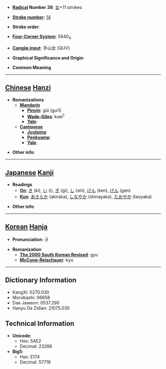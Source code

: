 * '''[[Wiktionary:Chinese radical index| Radical]] Number 38''': [[Wiktionary:Chinese radical index 女|女]]+11 strokes

* '''[[Wiktionary:Chinese total strokes index|Stroke number]]''': [[Wiktionary:Chinese total strokes index 14|14]]

* '''Stroke order''': 

* '''[[Wiktionary:Chinese four corner index|Four-Corner System]]''': 5640<sub>4</sub>

* '''[[Wiktionary:Chinese Cangjie index|Cangjie input]]''': 手山女 (QUV)

* '''Graphical Significance and Origin''': 

* '''Common Meaning'''

----

== [[Chinese]] [[Hanzi]] ==

* '''Romanizations'''
** '''[[Mandarin]]'''
*** '''[[Pinyin]]''': gūi (gui1)
*** '''[[Wade-Giles]]''': kuei<sup>1</sup>
*** '''[[Yale]]''': 
** '''[[Cantonese]]'''
*** '''[[Jyutping]]''':
*** '''[[Penkyamp]]''': 
*** '''[[Yale]]''': 

* '''Other info''': 

----

== [[Japanese]] [[Kanji]] ==

* '''Readings'''
** '''[[On]]''': [[き]] (ki), [[い]] (i), [[ぎ]] (gi), [[し]] (shi), [[けん]] (ken), [[げん]] (gen)
** '''[[Kun]]''': [[あきらか]] (akiraka), [[しなやか]] (shinayaka), [[たおやか]] (taoyaka)

* '''Other info''':  

----

== [[Korean]] [[Hanja]] ==

* '''Pronunciation''': 규

* '''Romanization'''
** '''[[The 2000 South Korean Revised Romanization|The 2000 South Korean Revised]]''': gyu
** '''[[McCune-Reischauer]]''': kyu

----

== Dictionary Information ==

* KangXi: 0270.030
* Morobashi: 06658
* Dae Jaweon: 0537.290
* Hanyu Da Zidian: 21075.030

== Technical Information ==

* '''Unicode''':
** Hex: 5AE2
** Decimal: 23266
* '''Big5''':
** Hex: E174
** Decimal: 57716